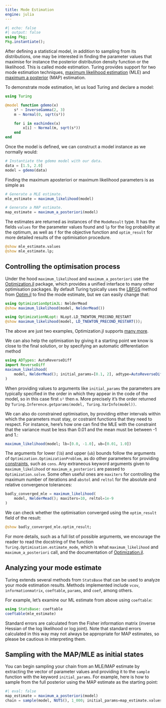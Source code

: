 ---
title: Mode Estimation
engine: julia
---

```{julia}
#| echo: false
#| output: false
using Pkg;
Pkg.instantiate();
```

After defining a statistical model, in addition to sampling from its distributions, one may be interested in finding the parameter values that maximise for instance the posterior distribution density function or the likelihood. This is called mode estimation. Turing provides support for two mode estimation techniques, [maximum likelihood estimation](https://en.wikipedia.org/wiki/Maximum_likelihood_estimation) (MLE) and [maximum a posterior](https://en.wikipedia.org/wiki/Maximum_a_posteriori_estimation) (MAP) estimation.

To demonstrate mode estimation, let us load Turing and declare a model:

```{julia}
using Turing

@model function gdemo(x)
    s² ~ InverseGamma(2, 3)
    m ~ Normal(0, sqrt(s²))

    for i in eachindex(x)
        x[i] ~ Normal(m, sqrt(s²))
    end
end
```

Once the model is defined, we can construct a model instance as we normally would:

```{julia}
# Instantiate the gdemo model with our data.
data = [1.5, 2.0]
model = gdemo(data)
```

Finding the maximum aposteriori or maximum likelihood parameters is as simple as

```{julia}
# Generate a MLE estimate.
mle_estimate = maximum_likelihood(model)

# Generate a MAP estimate.
map_estimate = maximum_a_posteriori(model)
```

The estimates are returned as instances of the `ModeResult` type. It has the fields `values` for the parameter values found and `lp` for the log probability at the optimum, as well as `f` for the objective function and `optim_result` for more detailed results of the optimisation procedure.

```{julia}
@show mle_estimate.values
@show mle_estimate.lp;
```

## Controlling the optimisation process

Under the hood `maximum_likelihood` and `maximum_a_posteriori` use the [Optimization.jl](https://github.com/SciML/Optimization.jl) package, which provides a unified interface to many other optimisation packages. By default Turing typically uses the [LBFGS](https://en.wikipedia.org/wiki/Limited-memory_BFGS) method from [Optim.jl](https://github.com/JuliaNLSolvers/Optim.jl) to find the mode estimate, but we can easily change that:

```{julia}
using OptimizationOptimJL: NelderMead
@show maximum_likelihood(model, NelderMead())

using OptimizationNLopt: NLopt.LD_TNEWTON_PRECOND_RESTART
@show maximum_likelihood(model, LD_TNEWTON_PRECOND_RESTART());
```

The above are just two examples, Optimization.jl supports [many more](https://docs.sciml.ai/Optimization/stable/).

We can also help the optimisation by giving it a starting point we know is close to the final solution, or by specifying an automatic differentiation method

```{julia}
using ADTypes: AutoReverseDiff
import ReverseDiff
maximum_likelihood(
    model, NelderMead(); initial_params=[0.1, 2], adtype=AutoReverseDiff()
)
```

When providing values to arguments like `initial_params` the parameters are typically specified in the order in which they appear in the code of the model, so in this case first `s²` then `m`. More precisely it's the order returned by `Turing.Inference.getparams(model, Turing.VarInfo(model))`.

We can also do constrained optimisation, by providing either intervals within which the parameters must stay, or costraint functions that they need to respect. For instance, here's how one can find the MLE with the constraint that the variance must be less than 0.01 and the mean must be between -1 and 1.:

```{julia}
maximum_likelihood(model; lb=[0.0, -1.0], ub=[0.01, 1.0])
```

The arguments for lower (`lb`) and upper (`ub`) bounds follow the arguments of `Optimization.OptimizationProblem`, as do other parameters for providing [constraints](https://docs.sciml.ai/Optimization/stable/tutorials/constraints/), such as `cons`. Any extraneous keyword arguments given to `maximum_likelihood` or `maximum_a_posteriori` are passed to `Optimization.solve`. Some often useful ones are `maxiters` for controlling the maximum number of iterations and `abstol` and `reltol` for the absolute and relative convergence tolerances:

```{julia}
badly_converged_mle = maximum_likelihood(
    model, NelderMead(); maxiters=10, reltol=1e-9
)
```

We can check whether the optimisation converged using the `optim_result` field of the result:

```{julia}
@show badly_converged_mle.optim_result;
```

For more details, such as a full list of possible arguments, we encourage the reader to read the docstring of the function `Turing.Optimisation.estimate_mode`, which is what `maximum_likelihood` and `maximum_a_posteriori` call, and the documentation of [Optimization.jl](https://docs.sciml.ai/Optimization/stable/).

## Analyzing your mode estimate

Turing extends several methods from `StatsBase` that can be used to analyze your mode estimation results. Methods implemented include `vcov`, `informationmatrix`, `coeftable`, `params`, and `coef`, among others.

For example, let's examine our ML estimate from above using `coeftable`:

```{julia}
using StatsBase: coeftable
coeftable(mle_estimate)
```

Standard errors are calculated from the Fisher information matrix (inverse Hessian of the log likelihood or log joint). Note that standard errors calculated in this way may not always be appropriate for MAP estimates, so please be cautious in interpreting them.

## Sampling with the MAP/MLE as initial states

You can begin sampling your chain from an MLE/MAP estimate by extracting the vector of parameter values and providing it to the `sample` function with the keyword `initial_params`. For example, here is how to sample from the full posterior using the MAP estimate as the starting point:

```{julia}
#| eval: false
map_estimate = maximum_a_posteriori(model)
chain = sample(model, NUTS(), 1_000; initial_params=map_estimate.values.array)
```
